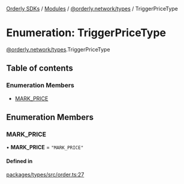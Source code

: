 [Orderly SDKs](/sdks/tech-doc/README) / [Modules](/sdks/tech-doc/modules) / [@orderly.network/types](/sdks/tech-doc/modules/orderly_network_types) / TriggerPriceType

# Enumeration: TriggerPriceType

[@orderly.network/types](/sdks/tech-doc/modules/orderly_network_types).TriggerPriceType

## Table of contents

### Enumeration Members

- [MARK\_PRICE](/sdks/tech-doc/enums/orderly_network_types.TriggerPriceType#mark_price)

## Enumeration Members

### MARK\_PRICE

• **MARK\_PRICE** = ``"MARK_PRICE"``

#### Defined in

[packages/types/src/order.ts:27](https://github.com/OrderlyNetwork/js-sdk/blob/91fd031/packages/types/src/order.ts#L27)

